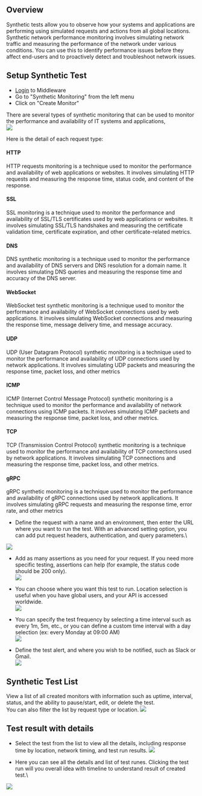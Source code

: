 Overview
--------
Synthetic tests allow you to observe how your systems and applications are performing using simulated requests and actions from all global locations. Synthetic network performance monitoring involves simulating network traffic and measuring the performance of the network under various conditions. You can use this to identify performance issues before they affect end-users and to proactively detect and troubleshoot network issues.

Setup Synthetic Test
--------------------
-   [Login](https://app.middleware.io/auth/login/) to Middleware
-   Go to "Synthetic Monitoring" from the left menu 
-   Click on "Create Monitor"

There are several types of synthetic monitoring that can be used to monitor the performance and availability of IT systems and applications,\
<img src="/images/synthetic-monitoring/s1.png" />

Here is the detail of each request type:

#### HTTP 
HTTP requests monitoring is a technique used to monitor the performance and availability of web applications or websites. It involves simulating HTTP requests and measuring the response time, status code, and content of the response. 

#### SSL
SSL monitoring is a technique used to monitor the performance and availability of SSL/TLS certificates used by web applications or websites. It involves simulating SSL/TLS handshakes and measuring the certificate validation time, certificate expiration, and other certificate-related metrics. 

#### DNS
DNS synthetic monitoring is a technique used to monitor the performance and availability of DNS servers and DNS resolution for a domain name. It involves simulating DNS queries and measuring the response time and accuracy of the DNS server.

#### WebSocket
WebSocket test synthetic monitoring is a technique used to monitor the performance and availability of WebSocket connections used by web applications. It involves simulating WebSocket connections and measuring the response time, message delivery time, and message accuracy. 

#### UDP
UDP (User Datagram Protocol) synthetic monitoring is a technique used to monitor the performance and availability of UDP connections used by network applications. It involves simulating UDP packets and measuring the response time, packet loss, and other metrics

#### ICMP
ICMP (Internet Control Message Protocol) synthetic monitoring is a technique used to monitor the performance and availability of network connections using ICMP packets. It involves simulating ICMP packets and measuring the response time, packet loss, and other metrics.

#### TCP
TCP (Transmission Control Protocol) synthetic monitoring is a technique used to monitor the performance and availability of TCP connections used by network applications. It involves simulating TCP connections and measuring the response time, packet loss, and other metrics.

#### gRPC
gRPC synthetic monitoring is a technique used to monitor the performance and availability of gRPC connections used by network applications. It involves simulating gRPC requests and measuring the response time, error rate, and other metrics

-   Define the request with a name and an environment, then enter the URL where you want to run the test. With an advanced setting option, you can add put request headers, authentication, and query parameters.\
   <img src="/images/synthetic-monitoring/s2.png" />

-   Add as many assertions as you need for your request. If you need more specific testing, assertions can help (for example, the status code should be 200 only).\
    <img src="/images/synthetic-monitoring/s3.png" />

-   You can choose where you want this test to run. Location selection is useful when you have global users, and your API is accessed worldwide.\
     <img src="/images/synthetic-monitoring/s4.png" />

-   You can specify the test frequency by selecting a time interval such as every 1m, 5m, etc., or you can define a custom time interval with a day selection (ex: every Monday at 09:00 AM)\
    <img src="/images/synthetic-monitoring/s5.png" />

-   Define the test alert, and where you wish to be notified, such as Slack or Gmail.\
    <img src="/images/synthetic-monitoring/s6.png" />

Synthetic Test List
-------------------
View a list of all created monitors with information such as uptime, interval, status, and the ability to pause/start, edit, or delete the test.\
You can also filter the list by request type or location.
<img src="/images/synthetic-monitoring/s7.png" />

Test result with details
------------------------
-   Select the test from the list to view all the details, including response time by location, network timing, and test run results. <img src="/images/synthetic-monitoring/s8.png" />

-   Here you can see all the details and list of test runes. Clicking the test run will you overall idea with timeline to understand result of created test.\
   <img src="/images/synthetic-monitoring/s9.png" />
